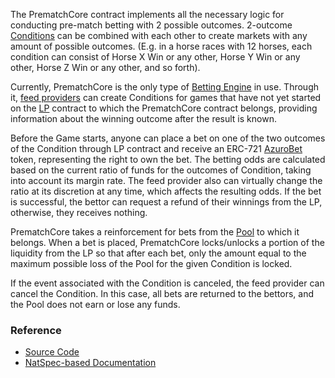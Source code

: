 
<PageHeadline
  title="PrematchCore"
  subTitle="A Betting Engine for pre-match 2-outcomes betting"
/>

The PrematchCore contract implements all the necessary logic for conducting pre-match betting with 2 possible outcomes.
2-outcome [Conditions](/concepts/protocol/conditions) can be combined with each other to create markets with any amount
of possible outcomes. (E.g. in a horse races with 12 horses, each condition can consist of Horse X Win or any other,
Horse Y Win or any other, Horse Z Win or any other, and so forth).

Currently, PrematchCore is the only type of [Betting Engine](/concepts/protocol/betting-engines) in use. Through it,
[feed providers](/concepts/basic/feed-providers) can create Conditions for games that
have not yet started on the [LP](/contracts/lp) contract to which the PrematchCore contract belongs, providing
information about the winning outcome after the result is known.

Before the Game starts, anyone can place a bet on one of the two outcomes of the Condition through LP contract and
receive an ERC-721 [AzuroBet](/contracts/azuro-bet) token, representing the right to own the bet. The betting odds are
calculated based on the current ratio of funds for the outcomes of Condition, taking into account its margin rate.
The feed provider also can virtually change the ratio at its discretion at any time, which affects the resulting odds.
If the bet is successful, the bettor can request a refund of their winnings from the LP, otherwise, they receives nothing.

PrematchCore takes a reinforcement for bets from the [Pool](/concepts/protocol/pools) to which it belongs. When a bet
is placed, PrematchCore locks/unlocks a portion of the liquidity from the LP so that after each bet, only the amount
equal to the maximum possible loss of the Pool for the given Condition is locked.

If the event associated with the Condition is canceled, the feed provider can cancel the Condition. In this case, all
bets are returned to the bettors, and the Pool does not earn or lose any funds.


### Reference

- [Source Code](https://github.com/Azuro-protocol/Azuro-v2-public/blob/main/contracts/PrematchCore.sol)
- [NatSpec-based Documentation](https://azuro-protocol.github.io/Azuro-v2-public/#/contracts/PrematchCore.sol:PrematchCore)

